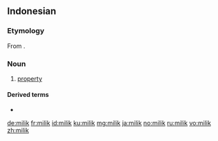 ==Indonesian==

===Etymology===
From {{etyl|ar|id}} {{l|ar|ملك|sc=Arab|tr=milk}}.

===Noun===
{{id-noun}}

# [[property]]

====Derived terms====
* {{l|id|memilik}}

[[de:milik]]
[[fr:milik]]
[[id:milik]]
[[ku:milik]]
[[mg:milik]]
[[ja:milik]]
[[no:milik]]
[[ru:milik]]
[[vo:milik]]
[[zh:milik]]